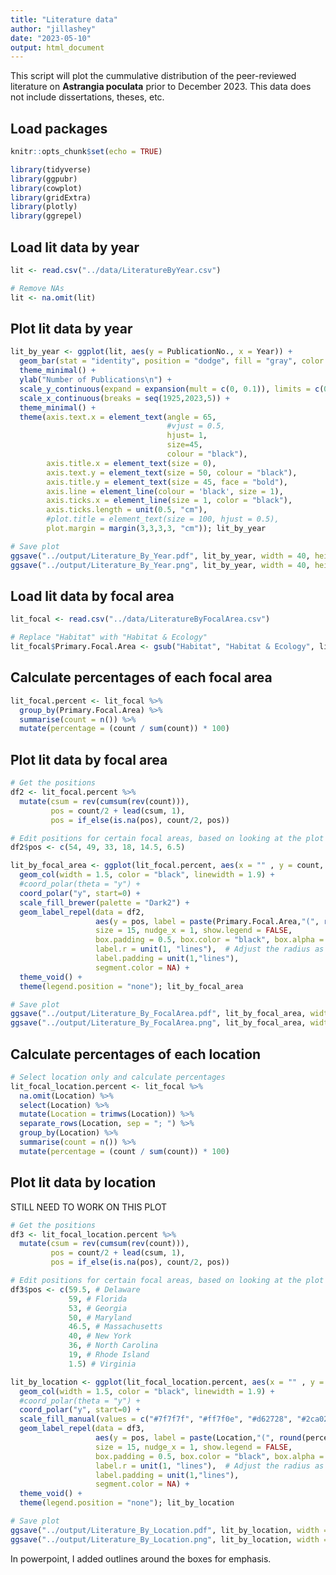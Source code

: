 ```yaml
---
title: "Literature data"
author: "jillashey"
date: "2023-05-10"
output: html_document
---
```


This script will plot the cummulative distribution of the peer-reviewed literature on **Astrangia poculata** prior to December 2023. This data does not include dissertations, theses, etc. 

## Load packages 
```r
knitr::opts_chunk$set(echo = TRUE)

library(tidyverse)
library(ggpubr)
library(cowplot)
library(gridExtra)
library(plotly)
library(ggrepel)
```

## Load lit data by year 
```r
lit <- read.csv("../data/LiteratureByYear.csv")

# Remove NAs
lit <- na.omit(lit)
```

## Plot lit data by year 
```r
lit_by_year <- ggplot(lit, aes(y = PublicationNo., x = Year)) +
  geom_bar(stat = "identity", position = "dodge", fill = "gray", color = "black", width = 1, size = 2) +
  theme_minimal() +
  ylab("Number of Publications\n") +
  scale_y_continuous(expand = expansion(mult = c(0, 0.1)), limits = c(0, 6), breaks = seq(0,6,1)) +
  scale_x_continuous(breaks = seq(1925,2023,5)) +
  theme_minimal() +
  theme(axis.text.x = element_text(angle = 65,
                                   #vjust = 0.5,
                                   hjust= 1,
                                   size=45,
                                   colour = "black"),
        axis.title.x = element_text(size = 0),
        axis.text.y = element_text(size = 50, colour = "black"),
        axis.title.y = element_text(size = 45, face = "bold"),
        axis.line = element_line(colour = 'black', size = 1),
        axis.ticks.x = element_line(size = 1, color = "black"),
        axis.ticks.length = unit(0.5, "cm"),
        #plot.title = element_text(size = 100, hjust = 0.5),
        plot.margin = margin(3,3,3,3, "cm")); lit_by_year

# Save plot 
ggsave("../output/Literature_By_Year.pdf", lit_by_year, width = 40, height = 15)
ggsave("../output/Literature_By_Year.png", lit_by_year, width = 40, height = 15)
```



## Load lit data by focal area
```r
lit_focal <- read.csv("../data/LiteratureByFocalArea.csv")

# Replace "Habitat" with "Habitat & Ecology"
lit_focal$Primary.Focal.Area <- gsub("Habitat", "Habitat & Ecology", lit_focal$Primary.Focal.Area)
```

## Calculate percentages of each focal area 
```r
lit_focal.percent <- lit_focal %>%
  group_by(Primary.Focal.Area) %>%
  summarise(count = n()) %>%
  mutate(percentage = (count / sum(count)) * 100)
```

## Plot lit data by focal area 
```r
# Get the positions
df2 <- lit_focal.percent %>% 
  mutate(csum = rev(cumsum(rev(count))), 
         pos = count/2 + lead(csum, 1),
         pos = if_else(is.na(pos), count/2, pos))

# Edit positions for certain focal areas, based on looking at the plot 
df2$pos <- c(54, 49, 33, 18, 14.5, 6.5)

lit_by_focal_area <- ggplot(lit_focal.percent, aes(x = "" , y = count, fill = fct_inorder(Primary.Focal.Area))) +
  geom_col(width = 1.5, color = "black", linewidth = 1.9) +
  #coord_polar(theta = "y") +
  coord_polar("y", start=0) + 
  scale_fill_brewer(palette = "Dark2") +
  geom_label_repel(data = df2,
                   aes(y = pos, label = paste(Primary.Focal.Area,"(", round(percentage, 1), "%)")),
                   size = 15, nudge_x = 1, show.legend = FALSE,
                   box.padding = 0.5, box.color = "black", box.alpha = 0.5, 
                   label.r = unit(1, "lines"),  # Adjust the radius as needed
                   label.padding = unit(1,"lines"),
                   segment.color = NA) +
  theme_void() + 
  theme(legend.position = "none"); lit_by_focal_area

# Save plot 
ggsave("../output/Literature_By_FocalArea.pdf", lit_by_focal_area, width = 20, height = 15, units = c("in"))
ggsave("../output/Literature_By_FocalArea.png", lit_by_focal_area, width = 20, height = 15, units = c("in"))
```

## Calculate percentages of each location
```r
# Select location only and calculate percentages
lit_focal_location.percent <- lit_focal %>%
  na.omit(Location) %>%
  select(Location) %>%
  mutate(Location = trimws(Location)) %>%
  separate_rows(Location, sep = "; ") %>%
  group_by(Location) %>%
  summarise(count = n()) %>%
  mutate(percentage = (count / sum(count)) * 100)
```

## Plot lit data by location 


STILL NEED TO WORK ON THIS PLOT 
```r
# Get the positions
df3 <- lit_focal_location.percent %>% 
  mutate(csum = rev(cumsum(rev(count))), 
         pos = count/2 + lead(csum, 1),
         pos = if_else(is.na(pos), count/2, pos))

# Edit positions for certain focal areas, based on looking at the plot 
df3$pos <- c(59.5, # Delaware 
             59, # Florida  
             53, # Georgia 
             50, # Maryland 
             46.5, # Massachusetts
             40, # New York 
             36, # North Carolina 
             19, # Rhode Island 
             1.5) # Virginia

lit_by_location <- ggplot(lit_focal_location.percent, aes(x = "" , y = count, fill = fct_inorder(Location))) +
  geom_col(width = 1.5, color = "black", linewidth = 1.9) +
  #coord_polar(theta = "y") +
  coord_polar("y", start=0) + 
  scale_fill_manual(values = c("#7f7f7f", "#ff7f0e", "#d62728", "#2ca02c", "#9467bd", "#8c564b", "#e377c2", "#1f77b4", "#bcbd22")) +
  geom_label_repel(data = df3,
                   aes(y = pos, label = paste(Location,"(", round(percentage, 1), "%)")),
                   size = 15, nudge_x = 1, show.legend = FALSE,
                   box.padding = 0.5, box.color = "black", box.alpha = 0.5, 
                   label.r = unit(1, "lines"),  # Adjust the radius as needed
                   label.padding = unit(1,"lines"),
                   segment.color = NA) +
  theme_void() + 
  theme(legend.position = "none"); lit_by_location

# Save plot 
ggsave("../output/Literature_By_Location.pdf", lit_by_location, width = 20, height = 15, units = c("in"))
ggsave("../output/Literature_By_Location.png", lit_by_location, width = 20, height = 15, units = c("in"))
```

In powerpoint, I added outlines around the boxes for emphasis. 
